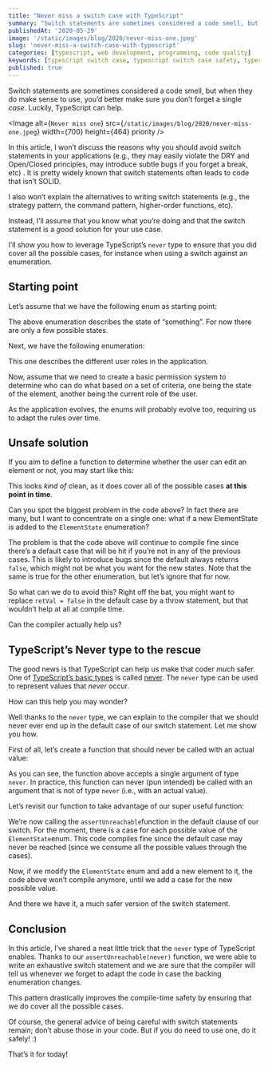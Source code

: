 ```yaml
---
title: "Never miss a switch case with TypeScript"
summary: "Switch statements are sometimes considered a code smell, but when they do make sense to use, you’d better make sure you don’t forget a single case. Luckily, TypeScript can help."
publishedAt: '2020-05-29'
image: '/static/images/blog/2020/never-miss-one.jpeg'
slug: 'never-miss-a-switch-case-with-typescript'
categories: [typescript, web development, programming, code quality]
keywords: [typescript switch case, typescript switch case safety, typescript]
published: true
---
```


Switch statements are sometimes considered a code smell, but when they do make sense to use, you’d better make sure you don’t forget a single _case_. Luckily, TypeScript can help.

<Image
  alt={`Never miss one`}
  src={`/static/images/blog/2020/never-miss-one.jpeg`}
  width={700}
  height={464}
  priority
/>

In this article, I won’t discuss the reasons why you should avoid switch statements in your applications (e.g., they may easily violate the DRY and Open/Closed principles, may introduce subtle bugs if you forget a break, etc) . It is pretty widely known that switch statements often leads to code that isn’t SOLID.

I also won’t explain the alternatives to writing switch statements (e.g., the strategy pattern, the command pattern, higher-order functions, etc).

Instead, I’ll assume that you know what you’re doing and that the switch statement is a _good_ solution for your use case.

I’ll show you how to leverage TypeScript’s `never` type to ensure that you did cover all the possible cases, for instance when using a switch against an enumeration.

## Starting point

Let’s assume that we have the following enum as starting point:

<Gist gistLink="dsebastien/f02ad839b7d12f62a0898edae345db6c" />

The above enumeration describes the state of “something”. For now there are only a few possible states.

Next, we have the following enumeration:

<Gist gistLink="dsebastien/be45e08f5f301508426bd218efaafa8f" />

This one describes the different user roles in the application.

Now, assume that we need to create a basic permission system to determine who can do what based on a set of criteria, one being the state of the element, another being the current role of the user.

As the application evolves, the enums will probably evolve too, requiring us to adapt the rules over time.

## Unsafe solution

If you aim to define a function to determine whether the user can edit an element or not, you may start like this:

<Gist gistLink="dsebastien/be45e08f5f301508426bd218efaafa8f" />

This looks _kind of_ clean, as it does cover all of the possible cases **at this point in time**.

Can you spot the biggest problem in the code above? In fact there are many, but I want to concentrate on a single one: what if a new ElementState is added to the `ElementState` enumeration?

The problem is that the code above will continue to compile fine since there’s a default case that will be hit if you’re not in any of the previous cases. This is likely to introduce bugs since the default always returns `false`, which might not be what you want for the new states. Note that the same is true for the other enumeration, but let’s ignore that for now.

So what can we do to avoid this? Right off the bat, you might want to replace `retVal = false` in the default case by a throw statement, but that wouldn’t help at all at compile time.

Can the compiler actually help us?

## TypeScript’s Never type to the rescue

The good news is that TypeScript can help us make that coder _much_ safer. One of [TypeScript’s basic types](http://typescriptlang.org/docs/handbook/basic-types.html) is called [never](https://www.typescriptlang.org/docs/handbook/basic-types.html#never). The `never` type can be used to represent values that _never_ occur.

How can this help you may wonder?

Well thanks to the `never` type, we can explain to the compiler that we should never ever end up in the default case of our switch statement. Let me show you how.

First of all, let’s create a function that should never be called with an actual value:

<Gist gistLink="dsebastien/3555afd08a53463bf9e4e01b5f28abb1" />

As you can see, the function above accepts a single argument of type `never`. In practice, this function can never (pun intended) be called with an argument that is not of type `never` (i.e., with an actual value).

Let’s revisit our function to take advantage of our super useful function:

<Gist gistLink="dsebastien/5a7b6bb757b382f32749901b544fee42" />

We’re now calling the `assertUnreachable`function in the default clause of our switch. For the moment, there is a case for each possible value of the `ElementState`enum. This code compiles fine since the default case may never be reached (since we consume all the possible values through the cases).

Now, if we modify the `ElementState` enum and add a new element to it, the code above won’t compile anymore, until we add a case for the new possible value.

And there we have it, a much safer version of the switch statement.

## Conclusion

In this article, I’ve shared a neat little trick that the `never` type of TypeScript enables. Thanks to our `assertUnreachable(never)` function, we were able to write an exhaustive switch statement and we are sure that the compiler will tell us whenever we forget to adapt the code in case the backing enumeration changes.

This pattern drastically improves the compile-time safety by ensuring that we do cover all the possible cases.

Of course, the general advice of being careful with switch statements remain; don’t abuse those in your code. But if you do need to use one, do it safely! :)

That’s it for today!

<BlogPostSignature />
